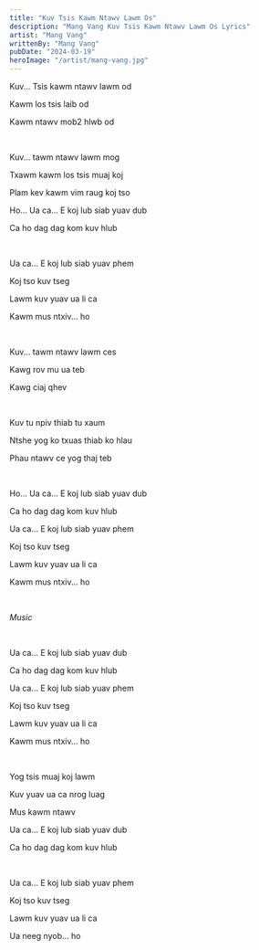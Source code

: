 ```yaml
---
title: "Kuv Tsis Kawm Ntawv Lawm Os"
description: "Mang Vang Kuv Tsis Kawm Ntawv Lawm Os Lyrics"
artist: "Mang Vang"
writtenBy: "Mang Vang"
pubDate: "2024-03-19"
heroImage: "/artist/mang-vang.jpg"
---
```


Kuv... Tsis kawm ntawv lawm od

Kawm los tsis laib od

Kawm ntawv mob2 hlwb od

<br />

Kuv... tawm ntawv lawm mog

Txawm kawm los tsis muaj koj

Plam kev kawm vim raug koj tso

Ho... Ua ca... E koj lub siab yuav dub

Ca ho dag dag kom kuv hlub

<br />

Ua ca... E koj lub siab yuav phem

Koj tso kuv tseg

Lawm kuv yuav ua li ca

Kawm mus ntxiv... ho

<br />

Kuv... tawm ntawv lawm ces

Kawg rov mu ua teb

Kawg ciaj qhev

<br />

Kuv tu npiv thiab tu xaum

Ntshe yog ko txuas thiab ko hlau

Phau ntawv ce yog thaj teb

<br />

Ho... Ua ca... E koj lub siab yuav dub

Ca ho dag dag kom kuv hlub

Ua ca... E koj lub siab yuav phem

Koj tso kuv tseg

Lawm kuv yuav ua li ca

Kawm mus ntxiv... ho

<br />

_Music_

<br />

Ua ca... E koj lub siab yuav dub

Ca ho dag dag kom kuv hlub

Ua ca... E koj lub siab yuav phem

Koj tso kuv tseg

Lawm kuv yuav ua li ca

Kawm mus ntxiv... ho

<br />

Yog tsis muaj koj lawm

Kuv yuav ua ca nrog luag

Mus kawm ntawv

Ua ca... E koj lub siab yuav dub

Ca ho dag dag kom kuv hlub

<br />

Ua ca... E koj lub siab yuav phem

Koj tso kuv tseg

Lawm kuv yuav ua li ca

Ua neeg nyob... ho
